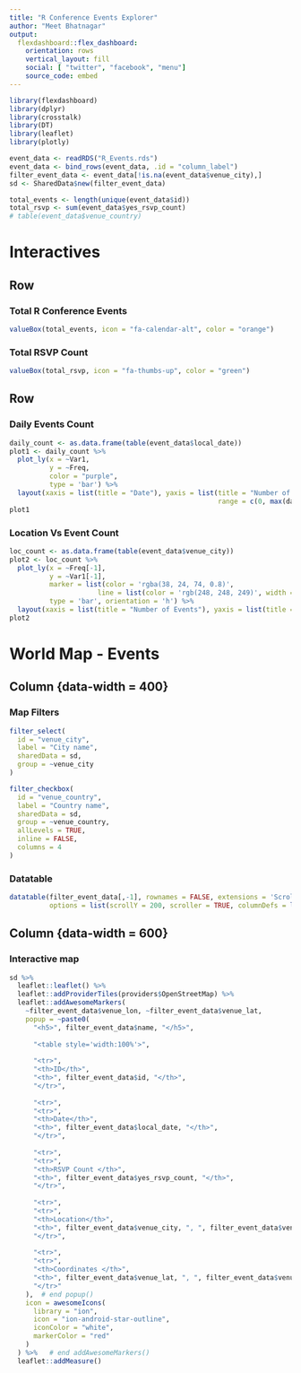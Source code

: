 ```yaml
---
title: "R Conference Events Explorer"
author: "Meet Bhatnagar"
output: 
  flexdashboard::flex_dashboard:
    orientation: rows
    vertical_layout: fill
    social: [ "twitter", "facebook", "menu"]
    source_code: embed
---
```


```r
library(flexdashboard)
library(dplyr)
library(crosstalk)
library(DT)
library(leaflet)
library(plotly)

event_data <- readRDS("R_Events.rds")
event_data <- bind_rows(event_data, .id = "column_label")
filter_event_data <- event_data[!is.na(event_data$venue_city),]
sd <- SharedData$new(filter_event_data)

total_events <- length(unique(event_data$id))
total_rsvp <- sum(event_data$yes_rsvp_count)
# table(event_data$venue_country)
```

# Interactives 

## Row

### Total R Conference Events

```r
valueBox(total_events, icon = "fa-calendar-alt", color = "orange")
```

### Total RSVP Count

```r
valueBox(total_rsvp, icon = "fa-thumbs-up", color = "green")
```

## Row

### Daily Events Count

```r
daily_count <- as.data.frame(table(event_data$local_date))
plot1 <- daily_count %>%
  plot_ly(x = ~Var1,
          y = ~Freq,
          color = "purple",
          type = 'bar') %>%
  layout(xaxis = list(title = "Date"), yaxis = list(title = "Number of Events", 
                                                    range = c(0, max(daily_count$Freq))))
plot1
```

### Location Vs Event Count

```r
loc_count <- as.data.frame(table(event_data$venue_city))
plot2 <- loc_count %>%
  plot_ly(x = ~Freq[-1],
          y = ~Var1[-1],
          marker = list(color = 'rgba(38, 24, 74, 0.8)',
                      line = list(color = 'rgb(248, 248, 249)', width = 1)),
          type = 'bar', orientation = 'h') %>%
  layout(xaxis = list(title = "Number of Events"), yaxis = list(title = "Location of Events"))
plot2
```

# World Map - Events {data-orientation=columns} 

## Column {data-width = 400}

### Map Filters

```r
filter_select(
  id = "venue_city",
  label = "City name",
  sharedData = sd,
  group = ~venue_city
)

filter_checkbox(
  id = "venue_country",
  label = "Country name",
  sharedData = sd,
  group = ~venue_country,
  allLevels = TRUE,
  inline = FALSE,
  columns = 4
)

```

### Datatable

```r
datatable(filter_event_data[,-1], rownames = FALSE, extensions = 'Scroller', 
          options = list(scrollY = 200, scroller = TRUE, columnDefs = list(list(className = 'dt-left', targets = 0:3))))

```

## Column {data-width = 600}

### Interactive map

```r
sd %>% 
  leaflet::leaflet() %>%
  leaflet::addProviderTiles(providers$OpenStreetMap) %>% 
  leaflet::addAwesomeMarkers(
    ~filter_event_data$venue_lon, ~filter_event_data$venue_lat,
    popup = ~paste0(
      "<h5>", filter_event_data$name, "</h5>",
      
      "<table style='width:100%'>",
      
      "<tr>",
      "<th>ID</th>",
      "<th>", filter_event_data$id, "</th>",
      "</tr>",
      
      "<tr>",
      "<tr>",
      "<th>Date</th>",
      "<th>", filter_event_data$local_date, "</th>",
      "</tr>",
      
      "<tr>",
      "<tr>",
      "<th>RSVP Count </th>",
      "<th>", filter_event_data$yes_rsvp_count, "</th>",
      "</tr>",
      
      "<tr>",
      "<tr>",
      "<th>Location</th>",
      "<th>", filter_event_data$venue_city, ", ", filter_event_data$venue_country, "</th>",
      "</tr>",
      
      "<tr>",
      "<tr>",
      "<th>Coordinates </th>",
      "<th>", filter_event_data$venue_lat, ", ", filter_event_data$venue_lon, "</th>",
      "</tr>"
    ),  # end popup()
    icon = awesomeIcons(
      library = "ion",
      icon = "ion-android-star-outline",
      iconColor = "white",
      markerColor = "red"
    )
  ) %>%   # end addAwesomeMarkers()
  leaflet::addMeasure()
```
